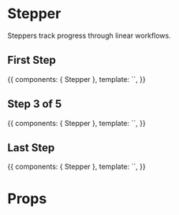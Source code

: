 


<Meta title="Components|Stepper" component={Stepper} />

# Stepper

Steppers track progress through linear workflows.

## First Step

<Preview>
  <Story name="First Step">
    {{
      components: { Stepper },
      template: `<Stepper :steps="[
                  {title: 'Step 1', subtitle: 'Completed', completed: true},
                  {title: 'Step 2', completed: false},
                  {title: 'Step 3', completed: false},
                  {title: 'Step 4', completed: false},
                  {title: 'Step 5', completed: false},
                ]" />`,
    }}
  </Story>
</Preview>

## Step 3 of 5

<Preview>
  <Story name="Step 3 of 5">
    {{
      components: { Stepper },
      template: `<Stepper :steps="[
                  {title: 'Step 1', subtitle: 'Completed', completed: true},
                  {title: 'Step 2', subtitle: 'Completed', completed: true},
                  {title: 'Step 3', subtitle: 'Completed', completed: true},
                  {title: 'Step 4', completed: false},
                  {title: 'Step 5', completed: false},
                ]" />`,
    }}
  </Story>
</Preview>

## Last Step

<Preview>
  <Story name="Last Step">
    {{
      components: { Stepper },
      template: `<Stepper :steps="[
                  {title: 'Step 1', subtitle: 'Completed', completed: true},
                  {title: 'Step 2', subtitle: 'Completed', completed: true},
                  {title: 'Step 3', subtitle: 'Completed', completed: true},
                  {title: 'Step 4', subtitle: 'Completed', completed: true},
                  {title: 'Step 5', subtitle: 'Completed', completed: true},
                ]" />`,
    }}
  </Story>
</Preview>

# Props

<Props of={Stepper} />
